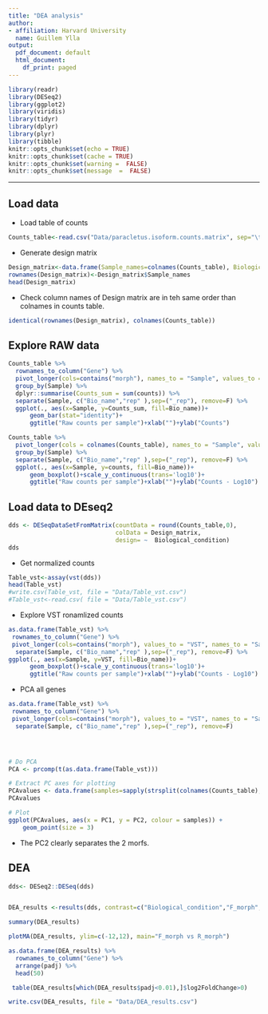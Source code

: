 ```yaml
---
title: "DEA analysis"
author:
- affiliation: Harvard University
  name: Guillem Ylla
output:
  pdf_document: default
  html_document:
    df_print: paged
---
```


```r
library(readr)
library(DESeq2)
library(ggplot2)
library(viridis)
library(tidyr)
library(dplyr)
library(plyr)
library(tibble)
knitr::opts_chunk$set(echo = TRUE)
knitr::opts_chunk$set(cache = TRUE)
knitr::opts_chunk$set(warning =  FALSE)
knitr::opts_chunk$set(message  =  FALSE)
```

------------------------------------------------

## Load data

- Load table of counts


```r
Counts_table<-read.csv("Data/paracletus.isoform.counts.matrix", sep="\t", row.names = 1, stringsAsFactors = FALSE)
```

- Generate design matrix

```r
Design_matrix<-data.frame(Sample_names=colnames(Counts_table), Biological_condition=sapply(strsplit(colnames(Counts_table),"_rep"), `[`, 1))
rownames(Design_matrix)<-Design_matrix$Sample_names
head(Design_matrix)

```

- Check column names of Design matrix are in teh same order than colnames in counts table.

```r
identical(rownames(Design_matrix), colnames(Counts_table))
```

## Explore RAW data  
  
```r

Counts_table %>%  
  rownames_to_column("Gene") %>%
  pivot_longer(cols=contains("morph"), names_to = "Sample", values_to = "counts") %>% 
  group_by(Sample) %>% 
  dplyr::summarise(Counts_sum = sum(counts)) %>% 
  separate(Sample, c("Bio_name","rep" ),sep=("_rep"), remove=F) %>% 
  ggplot(., aes(x=Sample, y=Counts_sum, fill=Bio_name))+
      geom_bar(stat="identity")+
      ggtitle("Raw counts per sample")+xlab("")+ylab("Counts")
```

  
```r

Counts_table %>%  
  pivot_longer(cols = colnames(Counts_table), names_to = "Sample", values_to = "counts") %>% 
  group_by(Sample) %>% 
  separate(Sample, c("Bio_name","rep" ),sep=("_rep"), remove=F) %>% 
  ggplot(., aes(x=Sample, y=counts, fill=Bio_name))+
      geom_boxplot()+scale_y_continuous(trans='log10')+
      ggtitle("Raw counts per sample")+xlab("")+ylab("Counts - Log10")
```


## Load data to DEseq2

```r

dds <- DESeqDataSetFromMatrix(countData = round(Counts_table,0),
                              colData = Design_matrix,
                              design= ~  Biological_condition)
dds
```

- Get normalized counts

```r
Table_vst<-assay(vst(dds))
head(Table_vst)
#write.csv(Table_vst, file = "Data/Table_vst.csv")
#Table_vst<-read.csv( file = "Data/Table_vst.csv")
```

- Explore VST ronamlized counts

```r

as.data.frame(Table_vst) %>%
 rownames_to_column("Gene") %>%  
 pivot_longer(cols=contains("morph"), values_to = "VST", names_to = "Sample") %>% 
  separate(Sample, c("Bio_name","rep" ),sep=("_rep"), remove=F) %>% 
ggplot(., aes(x=Sample, y=VST, fill=Bio_name))+
      geom_boxplot()+scale_y_continuous(trans='log10')+
      ggtitle("Raw counts per sample")+xlab("")+ylab("Counts - Log10")

```

- PCA all genes

```r
as.data.frame(Table_vst) %>%
 rownames_to_column("Gene") %>%  
 pivot_longer(cols=contains("morph"), values_to = "VST", names_to = "Sample") %>% 
  separate(Sample, c("Bio_name","rep" ),sep=("_rep"), remove=F) 




# Do PCA
PCA <- prcomp(t(as.data.frame(Table_vst)))

# Extract PC axes for plotting
PCAvalues <- data.frame(samples=sapply(strsplit(colnames(Counts_table),"_rep"), `[`, 1), PCA$x)
PCAvalues

# Plot
ggplot(PCAvalues, aes(x = PC1, y = PC2, colour = samples)) +
    geom_point(size = 3)

```

- The PC2 clearly separates the 2 morfs.




## DEA 

```r
dds<- DESeq2::DESeq(dds)


DEA_results <-results(dds, contrast=c("Biological_condition","F_morph","R_morph"), alpha=0.01)

summary(DEA_results)
```

```r
plotMA(DEA_results, ylim=c(-12,12), main="F_morph vs R_morph")
```


```r
as.data.frame(DEA_results) %>% 
  rownames_to_column("Gene") %>% 
  arrange(padj) %>% 
  head(50)
```


```r
 table(DEA_results[which(DEA_results$padj<0.01),]$log2FoldChange>0)
```

```r
write.csv(DEA_results, file = "Data/DEA_results.csv")
```


  